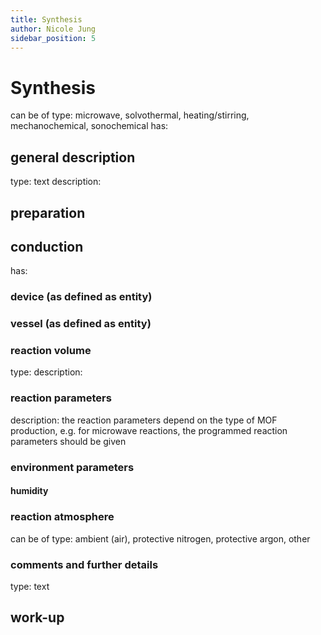 ```yaml
---
title: Synthesis
author: Nicole Jung
sidebar_position: 5
---
```


# Synthesis

can be of type: microwave, solvothermal, heating/stirring, mechanochemical, sonochemical 
has: 
## general description 
type: text
description: 

## preparation


## conduction
has: 
### device (as defined as entity)
### vessel (as defined as entity)
### reaction volume
type: 
description: 
### reaction parameters
description: the reaction parameters depend on the type of MOF production, e.g. for microwave reactions, the programmed reaction parameters should be given
### environment parameters
#### humidity
### reaction atmosphere
can be of type: ambient (air), protective nitrogen, protective argon, other

### comments and further details
type: text

## work-up
